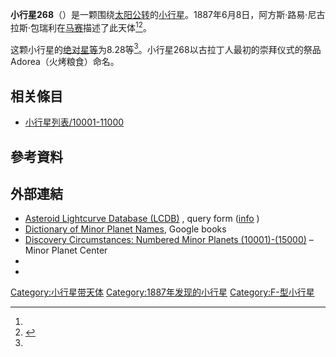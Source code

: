 {{Infobox planet
 | minorplanet     = yes
 | name            = 268 Adorea
 | background      = #D6D6D6
 | image = 
 | image_size      = 
 | caption         =
 | discovery_ref   =  <ref name="MPC-object" />
 | discoverer      = [[阿方斯·路易·尼古拉斯·包瑞利|阿方斯·路易·尼古拉斯·包瑞利]]
 | discovery_site  = [[马赛|马赛]]
 | discovered      = 1887年6月8日
 | mpc_name        = 268 Adorea
 | alt_names       = 268 Adorea
 | pronounced      = 
 | named_after     = <ref name="MPC-object" />
 | mp_category     = [[主帶小行星|主帶小行星]] <ref name="MPC-object" /><ref name="jpldata" />
 | orbit_ref       = <ref name="a">[http://ssd.jpl.nasa.gov/sbdb.cgi?sstr=268 268] {{Wayback|url=http://ssd.jpl.nasa.gov/sbdb.cgi?sstr=268 |date=20200803070323 }}，小行星數據庫瀏覽器（JPL Small-Body Database Browser）－[[美国国家航空航天局|美国国家航空航天局]]喷气推进实验室</ref>
 | epoch           = 2018-03-23.0（[[儒略日|JD]] 2458200.5）
 | uncertainty     = 0
 | observation_arc = 
 | aphelion = {{convert|3.518|AU|km|3|abbr=on|lk=out}}
 | perihelion      = {{convert|2.6675883|AU|km|3|abbr=on}}
 | semimajor       = 3.0929095
 | eccentricity    = 0.1375149
 | period          = 5.44[[儒略年|yr]]
 | mean_anomaly    = 51.42457[[度|°]]
 | mean_motion     = {{Deg2DMS|0.18119780|sup=ms}} / day
 | inclination     = 2.43994
 | asc_node        = 120.86471°
 | arg_peri        = 69.08109
 | mean_diameter   = 
 | rotation        = 
 | albedo          =
 | spectral_type   =
 | abs_magnitude   = 8.28<ref name="jpldata" />
}}
'''小行星268'''（{{lang-en|268 Adorea}}）是一颗围绕[[太阳|太阳]][[公转|公转]]的[[小行星|小行星]]。1887年6月8日，阿方斯·路易·尼古拉斯·包瑞利在[[马赛|马赛]]描述了此天体<ref name="a" /><ref>{{cite news|title=小行星列表|url=http://cfa-www.harvard.edu/iau/lists/NumberedMPs.txt|accessdate=2018-10-19|newspaper=哈佛大学|archive-date=2008-05-17|archive-url=https://web.archive.org/web/20080517010638/http://cfa-www.harvard.edu/iau/lists/NumberedMPs.txt|dead-url=no}}</ref>。

这颗小行星的[[绝对星等|绝对星等]]为8.28等<ref name="a" />。小行星268以古拉丁人最初的崇拜仪式的祭品Adorea（火烤粮食）命名。

== 相关條目 ==
*[[小行星列表/10001-11000|小行星列表/10001-11000]]

== 參考資料 ==
{{reflist|refs=

<ref name="jpldata">{{cite web
 |type         = 2018-01-26 last obs.
 |title        = JPL Small-Body Database Browser:268 Adorea-268 Adorea
 |url          = https://ssd.jpl.nasa.gov/sbdb.cgi?sstr=268
 |publisher    = [[Jet_Propulsion_Laboratory|Jet Propulsion Laboratory]]
 |accessdate   = 28 March 2018
 |archive-date = 2020-08-03
 |archive-url  = https://web.archive.org/web/20200803070323/https://ssd.jpl.nasa.gov/sbdb.cgi?sstr=268
 |dead-url     = no
}}</ref>

<ref name="MPC-object">{{cite web
  |title      = 268 Adorea
  |work      = Minor Planet Center
  |url      = https://www.minorplanetcenter.net/db_search/show_object?object_id=268
  |accessdate      = 28 March 2018
  |archive-date      = 2016-03-04
  |archive-url      = https://web.archive.org/web/20160304111535/http://www.minorplanetcenter.net/db_search/show_object?object_id=268
  |dead-url      = no
  }}</ref>

}}

==  外部連結 ==
* [http://www.minorplanet.info/PHP/lcdbsummaryquery.php Asteroid Lightcurve Database (LCDB)] {{Wayback|url=http://www.minorplanet.info/PHP/lcdbsummaryquery.php |date=20171210173955 }}, query form ([http://www.minorplanet.info/lightcurvedatabase.html info] {{Wayback|url=http://www.minorplanet.info/lightcurvedatabase.html |date=20171216050541 }})
* [https://books.google.com/books?id=aeAg1X7afOoC&pg Dictionary of Minor Planet Names], Google books
* [http://www.minorplanetcenter.net/iau/lists/NumberedMPs010001.html Discovery Circumstances: Numbered Minor Planets (10001)-(15000)] {{Wayback|url=http://www.minorplanetcenter.net/iau/lists/NumberedMPs010001.html |date=20180612162317 }} – Minor Planet Center
* {{AstDys|268}}
* {{JPL small body}}

{{Minor Planet Number|[[小行星267|小行星267]]|[[小行星269|小行星269]]}}
{{小天体}}

[[Category:小行星带天体|Category:小行星带天体]]
[[Category:1887年发现的小行星|Category:1887年发现的小行星]]
[[Category:F-型小行星|Category:F-型小行星]]